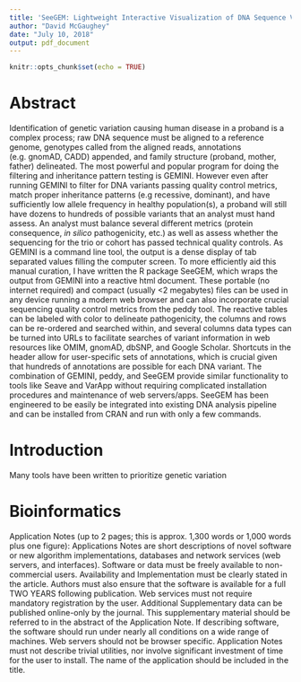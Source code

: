 ```yaml
---
title: 'SeeGEM: Lightweight Interactive Visualization of DNA Sequence Variation Prioritization'
author: "David McGaughey"
date: "July 10, 2018"
output: pdf_document
---
```


```r
knitr::opts_chunk$set(echo = TRUE)
```

# Abstract
  
  Identification of genetic variation causing human disease in a proband is a complex process; raw DNA sequence must be aligned to a reference genome, genotypes called from the aligned reads, annotations (e.g. gnomAD, CADD) appended, and family structure (proband, mother, father) delineated. The most powerful and popular program for doing the filtering and inheritance pattern testing is GEMINI. However even after running GEMINI to filter for DNA variants passing quality control metrics, match proper inheritance patterns (e.g recessive, dominant), and have sufficiently low allele frequency in healthy population(s), a proband will still have dozens to hundreds of possible variants that an analyst must hand assess. An analyst must balance several different metrics (protein consequence, *in silico* pathogenicity, etc.) as well as assess whether the sequencing for the trio or cohort has passed technical quality controls. As GEMINI is a command line tool, the output is a dense display of tab separated values filling the computer screen. To more efficiently aid this manual curation, I have written the R package SeeGEM, which wraps the output from GEMINI into a reactive html document. These portable (no internet required) and compact (usually <2 megabytes) files can be used in any device running a modern web browser  and can also incorporate crucial sequencing quality control metrics from the peddy tool. The reactive tables can be labeled with color to delineate pathogenicity, the columns and rows can be re-ordered and searched within, and several columns data types can be turned into URLs to facilitate searches of variant information in web resources like OMIM, gnomAD, dbSNP, and Google Scholar. Shortcuts in the header allow for user-specific sets of annotations, which is crucial given that hundreds of annotations are possible for each DNA variant. The combination of GEMINI, peddy, and SeeGEM provide similar functionality to tools like Seave and VarApp without requiring complicated installation procedures and maintenance of web servers/apps. SeeGEM has been engineered to be easily be integrated into existing DNA analysis pipeline and can be installed from CRAN and run with only a few commands. 
  
# Introduction

  Many tools have been written to prioritize genetic variation

# Bioinformatics

Application Notes (up to 2 pages; this is approx. 1,300 words or 1,000 words plus one figure): Applications Notes are short descriptions of novel software or new algorithm implementations, databases and network services (web servers, and interfaces). Software or data must be freely available to non-commercial users. Availability and Implementation must be clearly stated in the article. Authors must also ensure that the software is available for a full TWO YEARS following publication. Web services must not require mandatory registration by the user. Additional Supplementary data can be published online-only by the journal. This supplementary material should be referred to in the abstract of the Application Note. If describing software, the software should run under nearly all conditions on a wide range of machines. Web servers should not be browser specific. Application Notes must not describe trivial utilities, nor involve significant investment of time for the user to install. The name of the application should be included in the title.

